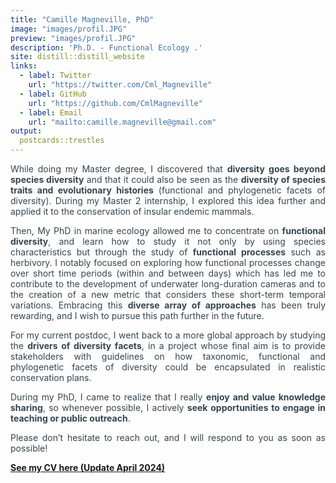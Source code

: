 ```yaml
---
title: "Camille Magneville, PhD"
image: "images/profil.JPG"
preview: "images/profil.JPG"
description: 'Ph.D. - Functional Ecology .'
site: distill::distill_website
links:
  - label: Twitter
    url: "https://twitter.com/Cml_Magneville"
  - label: GitHub
    url: "https://github.com/CmlMagneville"
  - label: Email
    url: "mailto:camille.magneville@gmail.com"
output:
  postcards::trestles
---
```


<style>
body {
text-align: justify ;
color: #36454F}
</style>


While doing my Master degree, I discovered that **diversity goes beyond species diversity** and that it could also be seen as the **diversity of species traits and evolutionary histories** (functional and phylogenetic facets of diversity). During my Master 2 internship, I explored this idea further and applied it to the conservation of insular endemic mammals. 

Then, My PhD in marine ecology allowed me to concentrate on **functional diversity**, and learn how to study it not only by using species characteristics but through the study of **functional processes** such as herbivory. I notably focused on exploring how functional processes change over short time periods (within and between days) which has led me to contribute to the development of underwater long-duration cameras and to the creation of a new metric that considers these short-term temporal variations. Embracing this **diverse array of approaches** has been truly rewarding, and I wish to pursue this path further in the future. 

For my current postdoc, I went back to a more global approach by studying the **drivers of diversity facets**, in a project whose final aim is to provide stakeholders with guidelines on how taxonomic, functional and phylogenetic facets of diversity could be encapsulated in realistic conservation plans. 

During my PhD, I came to realize that I really **enjoy and value knowledge sharing**, so whenever possible, I actively **seek opportunities to engage in teaching or public outreach**.

Please don’t hesitate to reach out, and I will respond to you as soon as possible!

[**See my CV here (Update April 2024)**](pdfs/resume.pdf) 

